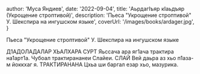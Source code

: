 
  author: 'Муса Яндиев',
  date: '2022-09-04',
  title: 'АьрдагIъяр кIаьдъяр (Укрощение строптивой)',
  description: 'Пьеса "Укрощение строптивой" У. Шекспира на ингушском языке',
  coverUrl: '/images/books/ardager.jpg',
}


Пьеса "Укрощение строптивой" У. Шекспира на ингушском языке

Д1АДОЛАДАЛАР
ХЬАЛХАРА СУРТ
Яьссача ара яг1ача трактира на1арт1а.
Чубоал трактирананеи Слайеи.
СЛАЙ
Вей даьра аз хьо п1аза-м йоккхаг я.
ТРАКТИРАНАНА
Цхьа ши баргал езар хьо, мазурика.

